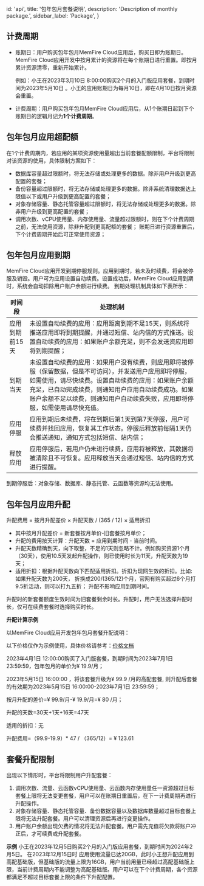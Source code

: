 
  id: 'api',
  title: '包年包月套餐说明',
  description: 'Description of monthly package.',
  sidebar_label: 'Package',
}

## 计费周期

- 账期日：用户购买包年包月MemFire Cloud应用后，购买日即为账期日。MemFire Cloud应用开发中按月累计的资源将在每个账期日进行重置。即按月累计资源清零，重新开始累计。

   例如：小王在2023年3月10日 8:00:00购买2个月的入门版应用套餐，到期时间为2023年5月10日 。小王的应用账期日为每月10日，即在4月10日按月资源会重置。

- 计费周期：用户购买包年包月MemFire Cloud应用后，从1个账期日起到下个账期日的逻辑月记为**1个计费周期**。

## 包年包月应用超配额

在1个计费周期内，若应用的某项资源使用量超出当前套餐配额限制，平台将限制对该资源的使用，具体限制方案如下：

- 数据库容量超过限额时，将无法存储或处理更多的数据。除非用户升级到更高配置的套餐；
- 备份容量超过限额时，将无法存储或处理更多的数据。除非系统清理数据达上限值以下或用户升级到更高配置的套餐；
- 对象存储容量、静态托管容量超过限额时，将无法存储或处理更多的数据。除非用户升级到更高配置的套餐；
- 调用次数、vCPU使用量、内存使用量、流量超过限额时，则在下个计费周期之前，无法使用资源，除非升配到更高配额的套餐； 账期日进行资源重置后，下个计费周期开始后可正常使用资源；
  

## 包年包月应用到期

MemFire Cloud应用开发到期停服规则。应用到期时，若未及时续费，将会被停服及销毁。用户可为应用设置自动续费。设置成功后，MemFire Cloud应用到期时，系统会自动扣除用户账户余额进行续费。 到期处理机制具体如下表所示：

| **时间段**     | **处理机制**                                                 |
| -------------- | ------------------------------------------------------------ |
| 应用到期前15天 | 未设置自动续费的应用：应用距离到期不足15天，则系统将推送应用即将到期提醒，并通过短信、站内信的方式推送。设置自动续费的应用：如果账户余额充足，则不会发送资应用即将到期提醒； |
| 到期当天       | 未设置自动续费的应用：如果用户没有续费，则应用即将被停服（保留数据，但是不可访问），并发送用户应用即将停服，如需使用，请尽快续费。设置自动续费的应用：如果账户余额充足，已自动完成续费，则通知用户应用自动续费成功。如果账户余额不足以续费，则通知用户自动续费失败，应用即将停服，如需使用请尽快充值。 |
| 应用停服       | 应用到期后未续费，将在到期后第1天到第7天停服，用户可续费并找回应用，恢复其工作状态。停服后释放前每隔1天仍会推送通知，通知方式包括短信、站内信； |
| 释放应用       | 应用停服后，若用户仍未进行续费，应用将被释放，其数据将被清除且不可恢复。应用释放当天会通过短信、站内信的方式进行提醒。 |

到期停服后：对象存储、数据库、静态托管、云函数等资源均无法使用。

## 包年包月应用升配

升配费用 = 按月升配差价 × 升配天数 / (365 / 12) × 适用折扣

- 其中按月升配差价 = 新套餐按月单价-旧套餐按月单价；
- 升配的费用按天计算：升配天数 = 应用到期时间 - 当前时间。
- 升配天数精确到天，向下取整，不足的1天则忽略不计。例如购买资源1个月（30天），使用10.5天发起升配操作，则已使用时长为11天，升配天数为19天；
- 适用折扣：根据升配天数向下匹配适用折扣。折扣为现网生效的折扣。比如: 如果升配天数为200天， 折换成200/(365/12)个月，官网有购买超过6个月打9.5折活动，则可以打九五折； 
升配不影响应用到期时间。

升配时的新套餐额度生效时间为旧套餐剩余时长。升配时，用户无法选择升配时长，仅可在续费套餐时选择购买时长。


**升配计算示例**


<Admonition type="info" label="note">

以MemFire Cloud应用开发包年包月套餐升配说明：

以下价格仅作为示例使用，具体价格请参考：[价格文档](/docs/guides/purchase/price) 

2023年4月1日 12:00:00购买了入门版套餐，到期时间为2023年7月1日 23:59:59，包年包月的单价为¥ 19.9/月；

2023年5月15日 16:00:00 ，将该套餐升级为¥ 99.9 /月的高配套餐, 则升配后套餐的有效期为2023年5月15日 16:00:00-2023年7月1日 23:59:59；

按月升配的差价=¥ 99.9/月-¥ 19.9/月=¥ 80 /月；

升配的天数=30天+1天+16天=47天

适用的折扣：无

升配费用=（99.9-19.9）* 47 / （365/12）= ¥ 123.61
</Admonition>


## 套餐升配限制

出现以下情形时，平台将限制用户升配套餐：

1. 调用次数、流量、云函数vCPU使用量、云函数内存使用量任一资源超过目标套餐上限将无法变更套餐，用户可以在账期日重置后，在下一计费周期再进行升配操作。
2. 对象存储容量、静态托管容量、备份数据容量以及数据库数量超过目标套餐上限将无法升配套餐。用户可以清理资源后再进行变更操作。
3. 用户账户余额出现欠费的情况将无法升配套餐。用户需先充值将欠款将账户冲正后，才可续费或升配套餐。


<Admonition type="todo" label="note">

**示例**
小王在2023年12月5日购买2个月的入门版应用套餐，到期时间为2024年2月5日。
在2023年12月15日时 应用使用流量已达20GB，此时小王想升配应用到高配基础版，但基础版的流量上限为16GB，用户当前用量已经超过高配基础版上限，当前计费周期内不能调整为高配基础版。用户可以在下个计费周期，各个资源都满足不超过目标套餐上限的条件下升配配置。

</Admonition>


